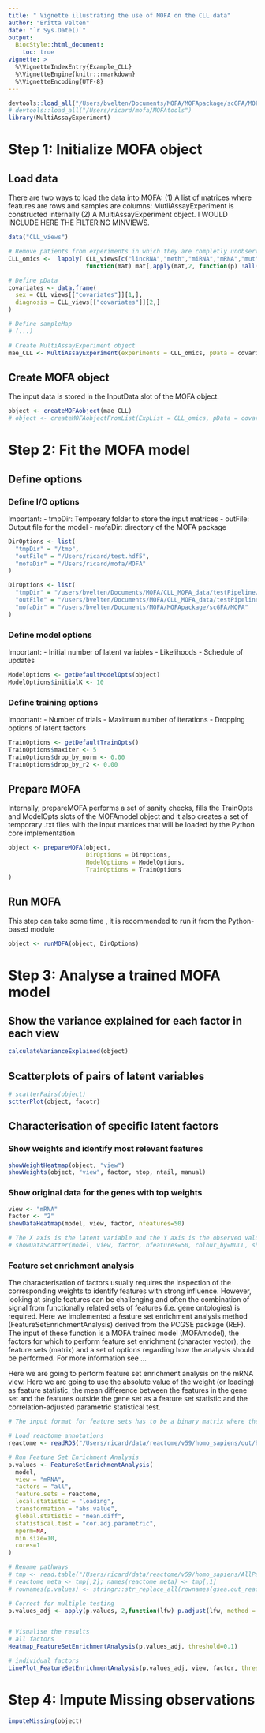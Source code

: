 ```yaml
---
title: " Vignette illustrating the use of MOFA on the CLL data"
author: "Britta Velten"
date: "`r Sys.Date()`"
output:
  BiocStyle::html_document:
    toc: true
vignette: >
  %\VignetteIndexEntry{Example_CLL}
  %\VignetteEngine{knitr::rmarkdown}
  %\VignetteEncoding{UTF-8}
---
```


```r
devtools::load_all("/Users/bvelten/Documents/MOFA/MOFApackage/scGFA/MOFAtools/")
# devtools::load_all("/Users/ricard/mofa/MOFAtools")
library(MultiAssayExperiment)
```

# Step 1: Initialize MOFA object

## Load data
There are two ways to load the data into MOFA: 
(1) A list of matrices where features are rows and samples are columns: MutliAssayExperiment is constructed internally
(2) A MultiAssayExperiment object.
I WOULD INCLUDE HERE THE FILTERING MINVIEWS. 
```r
data("CLL_views")

# Remove patients from experiments in which they are completly unobserved
CLL_omics <-  lapply( CLL_views[c("lincRNA","meth","miRNA","mRNA","mut","viab")], 
                      function(mat) mat[,apply(mat,2, function(p) !all(is.na(p)))]) 

# Define pData
covariates <- data.frame(
  sex = CLL_views[["covariates"]][1,], 
  diagnosis = CLL_views[["covariates"]][2,]
)

# Define sampleMap
# (...)

# Create MultiAssayExperiment object
mae_CLL <- MultiAssayExperiment(experiments = CLL_omics, pData = covariates)
```

## Create MOFA object
The input data is stored in the InputData slot of the MOFA object.
```r
object <- createMOFAobject(mae_CLL)
# object <- createMOFAobjectFromList(ExpList = CLL_omics, pData = covariates)
```

# Step 2: Fit the MOFA model

## Define options

### Define I/O options
Important:
- tmpDir: Temporary folder to store the input matrices
- outFile: Output file for the model
- mofaDir: directory of the MOFA package
```r
DirOptions <- list(
  "tmpDir" = "/tmp",
  "outFile" = "/Users/ricard/test.hdf5",
  "mofaDir" = "/Users/ricard/mofa/MOFA"
)

DirOptions <- list(
  "tmpDir" = "/users/bvelten/Documents/MOFA/CLL_MOFA_data/testPipeline/",
  "outFile" = "/users/bvelten/Documents/MOFA/CLL_MOFA_data/testPipeline/",
  "mofaDir" = "/users/bvelten/Documents/MOFA/MOFApackage/scGFA/MOFA"
)
```

### Define model options
Important:
- Initial number of latent variables
- Likelihoods
- Schedule of updates
```r
ModelOptions <- getDefaultModelOpts(object)
ModelOptions$initialK <- 10
```

### Define training options
Important:
- Number of trials
- Maximum number of iterations
- Dropping options of latent factors
```r
TrainOptions <- getDefaultTrainOpts()
TrainOptions$maxiter <- 5
TrainOptions$drop_by_norm <- 0.00
TrainOptions$drop_by_r2 <- 0.00
```

## Prepare MOFA
Internally, prepareMOFA performs a set of sanity checks, fills the TrainOpts and ModelOpts slots of the MOFAmodel object and it also creates a set of temporary .txt files with the input matrices that will be loaded by the Python core implementation
```r
object <- prepareMOFA(object, 
                      DirOptions = DirOptions,
                      ModelOptions = ModelOptions,
                      TrainOptions = TrainOptions
)
```

## Run MOFA
This step can take some time , it is recommended to run it from the Python-based module
```r
object <- runMOFA(object, DirOptions)
```

# Step 3: Analyse a trained MOFA model

## Show the variance explained for each factor in each view
```r
calculateVarianceExplained(object)
```

## Scatterplots of pairs of latent variables
```r
# scatterPairs(object)
sctterPlot(object, facotr)
```

## Characterisation of specific latent factors

### Show weights and identify most relevant features
```r
showWeightHeatmap(object, "view")
showWeights(object, "view", factor, ntop, ntail, manual)
```

### Show original data for the genes with top weights
```r
view <- "mRNA"
factor <- "2"
showDataHeatmap(model, view, factor, nfeatures=50)

# The X axis is the latent variable and the Y axis is the observed value of the feature
# showDataScatter(model, view, factor, nfeatures=50, colour_by=NULL, shape_by=NULL)
```


### Feature set enrichment analysis
The characterisation of factors usually requires the inspection of the corresponding weights to identify features with strong influence. However, looking at single features can be challenging and often the combination of signal from functionally related sets of features (i.e. gene ontologies) is required.
Here we implemented a feature set enrichment analysis method (FeatureSetEnrichmentAnalysis) derived from the PCGSE package (REF).
The input of these function is a MOFA trained model (MOFAmodel), the factors for which to perform feature set enrichment (character vector), the feature sets (matrix) and a set of options regarding how the analysis should be performed. For more information see ...

Here we are going to perform feature set enrichment analysis on the mRNA view.
Here we are going to use the absolute value of the weight (or loading) as feature statistic, the mean difference between the features in the gene set and the features outside the gene set as a feature set statistic and the correlation-adjusted parametric statistical test.
```r
# The input format for feature sets has to be a binary matrix where the rows represent feature sets and the columns are features where a value of 1 indicates that the feature belongs to the corresponding feature set.

# Load reactome annotations
reactome <- readRDS("/Users/ricard/data/reactome/v59/homo_sapiens/out/human_reactome.rds")

# Run Feature Set Enrichment Analysis
p.values <- FeatureSetEnrichmentAnalysis(
  model,
  view = "mRNA", 
  factors = "all", 
  feature.sets = reactome,
  local.statistic = "loading",
  transformation = "abs.value",
  global.statistic = "mean.diff",
  statistical.test = "cor.adj.parametric",
  nperm=NA, 
  min.size=10,
  cores=1
)

# Rename pathways
# tmp <- read.table("/Users/ricard/data/reactome/v59/homo_sapiens/AllPathways.txt", header=F, quote="", sep="\t", stringsAsFactors=F)[,c(1,2)]
# reactome_meta <- tmp[,2]; names(reactome_meta) <- tmp[,1]
# rownames(p.values) <- stringr::str_replace_all(rownames(gsea.out_reactome), reactome_meta)

# Correct for multiple testing
p.values_adj <- apply(p.values, 2,function(lfw) p.adjust(lfw, method = "BH"))


# Visualise the results 
# all factors
Heatmap_FeatureSetEnrichmentAnalysis(p.values_adj, threshold=0.1)

# individual factors
LinePlot_FeatureSetEnrichmentAnalysis(p.values_adj, view, factor, threshold=0.1, max.pathways=25)
```

# Step 4: Impute Missing observations
```r
imputeMissing(object)
```


<!-- # Cluster samples -->
<!-- ```{r} -->
<!-- clusterMOFA(object, factors) -->
<!-- ``` -->

